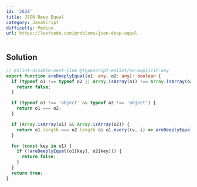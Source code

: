 ```yaml
---
id: '2628'
title: JSON Deep Equal
category: JavaScript
difficulty: Medium
url: https://leetcode.com/problems/json-deep-equal
---
```


## Solution

```typescript showLineNumbers
// eslint-disable-next-line @typescript-eslint/no-explicit-any
export function areDeeplyEqual(o1: any, o2: any): boolean {
  if (typeof o1 !== typeof o2 || Array.isArray(o1) !== Array.isArray(o2)) {
    return false;
  }

  if (typeof o1 !== 'object' && typeof o2 !== 'object') {
    return o1 === o2;
  }

  if (Array.isArray(o1) && Array.isArray(o2)) {
    return o1.length === o2.length && o1.every((v, i) => areDeeplyEqual(v, o2[i]));
  }

  for (const key in o1) {
    if (!areDeeplyEqual(o1[key], o2[key])) {
      return false;
    }
  }
  return true;
}
```
